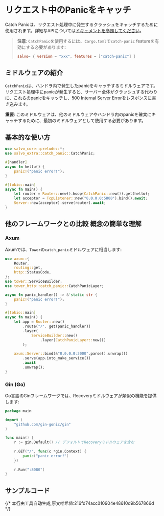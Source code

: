 # リクエスト中のPanicをキャッチ

Catch Panicは、リクエスト処理中に発生するクラッシュをキャッチするために使用されます。詳細なAPIについては[ドキュメントを参照してください](https://docs.rs/salvo_extra/latest/salvo_extra/catch_panic/index.html)。

> **注意**: `CatchPanic`を使用するには、`Cargo.toml`で`catch-panic` featureを有効にする必要があります:
> ```toml
> salvo= { version = "xxx", features = ["catch-panic"] }
> ```

## ミドルウェアの紹介

`CatchPanic`は、ハンドラ内で発生したpanicをキャッチするミドルウェアです。リクエスト処理中にpanicが発生すると、サーバー全体がクラッシュする代わりに、これらのpanicをキャッチし、500 Internal Server Errorをレスポンスに書き込みます。

**重要**: このミドルウェアは、他のミドルウェアやハンドラ内のpanicを確実にキャッチするために、最初のミドルウェアとして使用する必要があります。

## 基本的な使い方

```rust
use salvo_core::prelude::*;
use salvo_extra::catch_panic::CatchPanic;

#[handler]
async fn hello() {
    panic!("panic error!");
}

#[tokio::main]
async fn main() {
    let router = Router::new().hoop(CatchPanic::new()).get(hello);
    let acceptor = TcpListener::new("0.0.0.0:5800").bind().await;
    Server::new(acceptor).serve(router).await;
}
```

## 他のフレームワークとの比較 概念の簡単な理解

### Axum

Axumでは、`Tower`の`catch_panic`ミドルウェアに相当します:

```rust
use axum::{
    Router,
    routing::get,
    http::StatusCode,
};
use tower::ServiceBuilder;
use tower_http::catch_panic::CatchPanicLayer;

async fn panic_handler() -> &'static str {
    panic!("panic error!");
}

#[tokio::main]
async fn main() {
    let app = Router::new()
        .route("/", get(panic_handler))
        .layer(
            ServiceBuilder::new()
                .layer(CatchPanicLayer::new())
        );
    
    axum::Server::bind(&"0.0.0.0:3000".parse().unwrap())
        .serve(app.into_make_service())
        .await
        .unwrap();
}
```

### Gin (Go)

Go言語のGinフレームワークでは、Recoveryミドルウェアが類似の機能を提供します:

```go
package main

import (
    "github.com/gin-gonic/gin"
)

func main() {
    r := gin.Default() // デフォルトでRecoveryミドルウェアを含む
    
    r.GET("/", func(c *gin.Context) {
        panic("panic error!")
    })
    
    r.Run(":8080")
}
```

## サンプルコード


<Tabs>
  <Tab label="main.rs">
    <CatchPanicCode/>
  </Tab>
  <Tab label="Cargo.toml">
    <CatchPanicCargoCode/>
  </Tab>
</Tabs>
{/* 本行由工具自动生成,原文哈希值:216fd74acc010904e48610d9b567866d */}